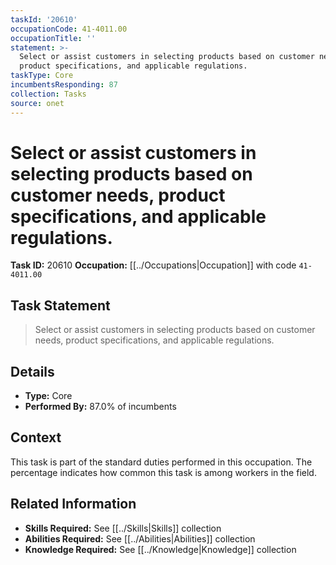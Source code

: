 ```yaml
---
taskId: '20610'
occupationCode: 41-4011.00
occupationTitle: ''
statement: >-
  Select or assist customers in selecting products based on customer needs,
  product specifications, and applicable regulations.
taskType: Core
incumbentsResponding: 87
collection: Tasks
source: onet
---
```

# Select or assist customers in selecting products based on customer needs, product specifications, and applicable regulations.

**Task ID:** 20610
**Occupation:** [[../Occupations|Occupation]] with code `41-4011.00`

## Task Statement

> Select or assist customers in selecting products based on customer needs, product specifications, and applicable regulations.

## Details

- **Type:** Core
- **Performed By:** 87.0% of incumbents

## Context

This task is part of the standard duties performed in this occupation. The percentage indicates how common this task is among workers in the field.

## Related Information

- **Skills Required:** See [[../Skills|Skills]] collection
- **Abilities Required:** See [[../Abilities|Abilities]] collection
- **Knowledge Required:** See [[../Knowledge|Knowledge]] collection
